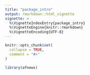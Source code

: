```yaml
---
title: "package_intro"
output: rmarkdown::html_vignette
vignette: >
  %\VignetteIndexEntry{package_intro}
  %\VignetteEngine{knitr::rmarkdown}
  %\VignetteEncoding{UTF-8}
---
```


```r
knitr::opts_chunk$set(
  collapse = TRUE,
  comment = "#>"
)
```

```r
library(afnews)
```
